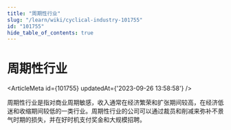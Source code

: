 ```yaml
---
title: "周期性行业"
slug: "/learn/wiki/cyclical-industry-101755"
id: "101755"
hide_table_of_contents: true
---
```



# 周期性行业

<ArticleMeta id={101755} updatedAt={'2023-09-26 13:58:58'} />
<div className='border-solid border-b border-t-0 my-4 border-[var(--ifm-color-gray-300)]' />

周期性行业是指对商业周期敏感，收入通常在经济繁荣和扩张期间较高，在经济低迷和收缩期间较低的一类行业。周期性行业的公司可以通过裁员和削减来弥补不景气时期的损失，并在好时机支付奖金和大规模招聘。
